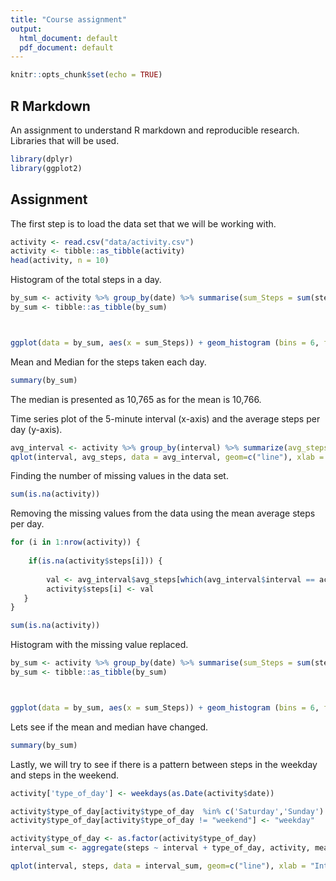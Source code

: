 ---
title: "Course assignment"
output:
  html_document: default
  pdf_document: default
---

```{r setup, include=FALSE}
knitr::opts_chunk$set(echo = TRUE)
```

## R Markdown
An assignment to understand R markdown and reproducible research.
Libraries that will be used.
```{r}
library(dplyr)
library(ggplot2)
```

## Assignment

The first step is to load the data set that we will be working with.
```{r}
activity <- read.csv("data/activity.csv")
activity <- tibble::as_tibble(activity)
head(activity, n = 10)
```

Histogram of the total steps in a day.
```{r}
by_sum <- activity %>% group_by(date) %>% summarise(sum_Steps = sum(steps), na.rm = TRUE)
by_sum <- tibble::as_tibble(by_sum)



ggplot(data = by_sum, aes(x = sum_Steps)) + geom_histogram (bins = 6, fill = "red", col = "black", alpha = .5) + labs (x = "Steps", y = "Frequency", title = "Histogram of Total steps")

```
Mean and Median for the steps taken each day.
```{r}
summary(by_sum)
```
The median is presented as 10,765 as for the mean is 10,766.

Time series plot of the 5-minute interval (x-axis) and the average steps per day (y-axis).
```{r}
avg_interval <- activity %>% group_by(interval) %>% summarize(avg_steps = mean(steps, na.rm = TRUE))
qplot(interval, avg_steps, data = avg_interval, geom=c("line"), xlab = "Interval", ylab = "Average steps per day", main = "Time Series plot")
```
Finding the number of missing values in the data set.
```{r}
sum(is.na(activity))
```
Removing the missing values from the data using the mean average steps per day.
```{r}
for (i in 1:nrow(activity)) {
    
    if(is.na(activity$steps[i])) {
        
        val <- avg_interval$avg_steps[which(avg_interval$interval == activity$interval[i])]
        activity$steps[i] <- val 
   }
}

sum(is.na(activity))

```
Histogram with the missing value replaced.
```{r}
by_sum <- activity %>% group_by(date) %>% summarise(sum_Steps = sum(steps))
by_sum <- tibble::as_tibble(by_sum)



ggplot(data = by_sum, aes(x = sum_Steps)) + geom_histogram (bins = 6, fill = "red", col = "black", alpha = .5) + labs (x = "Steps", y = "Frequency", title = "Histogram of Total steps")
```
Lets see if the mean and median have changed.
```{r}
summary(by_sum)
```

Lastly, we will try to see if there is a pattern between steps in the weekday and steps in the weekend.

```{r}
activity['type_of_day'] <- weekdays(as.Date(activity$date))

activity$type_of_day[activity$type_of_day  %in% c('Saturday','Sunday') ] <- "weekend"
activity$type_of_day[activity$type_of_day != "weekend"] <- "weekday"

activity$type_of_day <- as.factor(activity$type_of_day)
interval_sum <- aggregate(steps ~ interval + type_of_day, activity, mean)

qplot(interval, steps, data = interval_sum, geom=c("line"), xlab = "Interval", ylab = "Number of steps", main = "") + facet_wrap(~ type_of_day, ncol = 1)
```